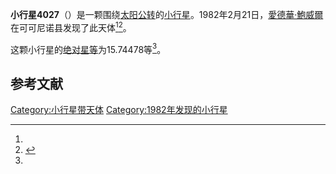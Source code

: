 {{Infobox planet
| bgcolour = #FFFFC0
| name = 4027 Mitton
| symbol = 
| image = 
| caption = 
| discovery = yes
| discovery_ref = 
| discoverer = [[愛德華·鮑威爾|愛德華·鮑威爾]]
| discovery_site = [[可可尼诺县|可可尼诺县]] 
| discovered = 1982年2月21日
| designations = yes
| mp_name = 
| named_after = 
| alt_names = 1982 DN/ 1957 HL / 1964 FG
| mp_category = [[主带小行星|主带小行星]]
| orbit_ref = <ref name="a">[http://ssd.jpl.nasa.gov/sbdb.cgi?sstr=4027 4027 Mitton] {{Wayback|url=http://ssd.jpl.nasa.gov/sbdb.cgi?sstr=4027 |date=20210813021911 }}，小行星數據庫瀏覽器（JPL Small-Body Database Browser）－[[美国国家航空航天局|美国国家航空航天局]]喷气推进实验室</ref>
| epoch = 2456400.5 (2013年4月18日更新)
| aphelion = {{convert|2.7542879|AU|km|3|abbr=on|lk=out}}
| perihelion = {{convert|1.9618959|AU|km|3|abbr=on}}
| semimajor = {{convert|2.3580919|AU|km|3|abbr=on}}
| eccentricity = 0.1680155
| period = 1322.633474 [[日|日]]<br />3.62[[儒略年|儒略年]]
| avg_speed = 
| inclination = 1.78705
| asc_node = 193.86964
| mean_anomaly = 
| arg_peri = 15.74478
| satellites = 
| physical_characteristics = yes
| dimensions = 
| mass = 
| density = 
| surface_grav = 
| escape_velocity = 
| sidereal_day = 
| axial_tilt = 
| pole_ecliptic_lat = 
| pole_ecliptic_lon = 
| albedo = 
| temperatures= 
| temp_name1 = 
| mean_temp_1 = 
| max_temp_1 = 
| temp_name2 = 
| max_temp_2 = 
| spectral_type = 
| abs_magnitude = 15.74478
}}

'''小行星4027'''（{{lang-en|4027 Mitton}}）是一颗围绕[[太阳|太阳]][[公转|公转]]的[[小行星|小行星]]。1982年2月21日，[[愛德華·鮑威爾|愛德華·鮑威爾]]在可可尼诺县发现了此天体<ref name="a" /><ref>{{cite news|title=小行星列表|url=http://cfa-www.harvard.edu/iau/lists/NumberedMPs.txt|accessdate=2013-07-08|newspaper=哈佛大学|archive-date=2008-05-17|archive-url=https://web.archive.org/web/20080517010638/http://cfa-www.harvard.edu/iau/lists/NumberedMPs.txt|dead-url=no}}</ref>。

这颗小行星的[[绝对星等|绝对星等]]为15.74478等<ref name="a" />。

==参考文献==
{{reflist}}
{{Minor Planet Number|[[小行星4026|小行星4026]]|[[小行星4028|小行星4028]]}}

{{小天体}}

[[Category:小行星带天体|Category:小行星带天体]]
[[Category:1982年发现的小行星|Category:1982年发现的小行星]]

{{asteroid-stub}}